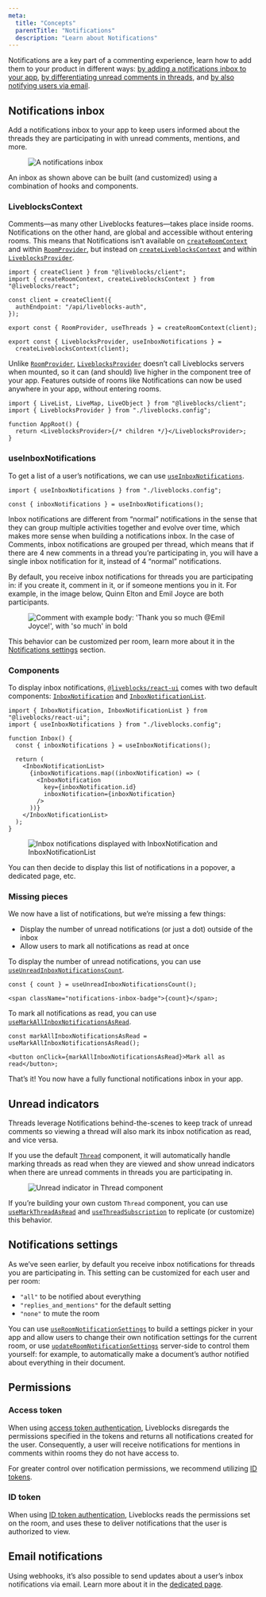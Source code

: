 ```yaml
---
meta:
  title: "Concepts"
  parentTitle: "Notifications"
  description: "Learn about Notifications"
---
```


Notifications are a key part of a commenting experience, learn how to add them
to your product in different ways:
[by adding a notifications inbox to your app](#notifications-inbox),
[by differentiating unread comments in threads](#unread-indicators), and
[by also notifying users via email](#email-notifications).

## Notifications inbox

Add a notifications inbox to your app to keep users informed about the threads
they are participating in with unread comments, mentions, and more.

<Figure>
  <Image
    src="/assets/comments/notifications-inbox.png"
    alt="A notifications inbox"
    width={1256}
    height={846}
  />
</Figure>

An inbox as shown above can be built (and customized) using a combination of
hooks and components.

### LiveblocksContext

Comments—as many other Liveblocks features—takes place inside rooms.
Notifications on the other hand, are global and accessible without entering
rooms. This means that Notifications isn’t available on
[`createRoomContext`](/docs/api-reference/liveblocks-react#createRoomContext)
and within [`RoomProvider`](/docs/api-reference/liveblocks-react#RoomProvider),
but instead on
[`createLiveblocksContext`](/docs/api-reference/liveblocks-react#createLiveblocksContext)
and within
[`LiveblocksProvider`](/docs/api-reference/liveblocks-react#LiveblocksProvider).

```tsx file="liveblocks.config.ts" highlight="2,10-11"
import { createClient } from "@liveblocks/client";
import { createRoomContext, createLiveblocksContext } from "@liveblocks/react";

const client = createClient({
  authEndpoint: "/api/liveblocks-auth",
});

export const { RoomProvider, useThreads } = createRoomContext(client);

export const { LiveblocksProvider, useInboxNotifications } =
  createLiveblocksContext(client);
```

Unlike [`RoomProvider`](/docs/api-reference/liveblocks-react#RoomProvider),
[`LiveblocksProvider`](/docs/api-reference/liveblocks-react#LiveblocksProvider)
doesn’t call Liveblocks servers when mounted, so it can (and should) live higher
in the component tree of your app. Features outside of rooms like Notifications
can now be used anywhere in your app, without entering rooms.

```tsx
import { LiveList, LiveMap, LiveObject } from "@liveblocks/client";
import { LiveblocksProvider } from "./liveblocks.config";

function AppRoot() {
  return <LiveblocksProvider>{/* children */}</LiveblocksProvider>;
}
```

### useInboxNotifications

To get a list of a user’s notifications, we can use
[`useInboxNotifications`](/docs/api-reference/liveblocks-react#useInboxNotifications).

```tsx
import { useInboxNotifications } from "./liveblocks.config";

const { inboxNotifications } = useInboxNotifications();
```

Inbox notifications are different from “normal” notifications in the sense that
they can group multiple activities together and evolve over time, which makes
more sense when building a notifications inbox. In the case of Comments, inbox
notifications are grouped per thread, which means that if there are 4 new
comments in a thread you’re participating in, you will have a single inbox
notification for it, instead of 4 “normal” notifications.

By default, you receive inbox notifications for threads you are participating
in: if you create it, comment in it, or if someone mentions you in it. For
example, in the image below, Quinn Elton and Emil Joyce are both participants.

<Figure highlight={35}>
  <Image
    src="/assets/comments/comment-body.png"
    alt="Comment with example body: 'Thank you so much @Emil Joyce!', with 'so much' in bold"
    width={1289}
    height={390}
  />
</Figure>

This behavior can be customized per room, learn more about it in the
[Notifications settings](#notifications-settings) section.

### Components

To display inbox notifications,
[`@liveblocks/react-ui`](/docs/api-reference/liveblocks-react-ui) comes with two
default components:
[`InboxNotification`](/docs/api-reference/liveblocks-react-ui#InboxNotification)
and
[`InboxNotificationList`](/docs/api-reference/liveblocks-react-ui#InboxNotification).

```tsx
import { InboxNotification, InboxNotificationList } from "@liveblocks/react-ui";
import { useInboxNotifications } from "./liveblocks.config";

function Inbox() {
  const { inboxNotifications } = useInboxNotifications();

  return (
    <InboxNotificationList>
      {inboxNotifications.map((inboxNotification) => (
        <InboxNotification
          key={inboxNotification.id}
          inboxNotification={inboxNotification}
        />
      ))}
    </InboxNotificationList>
  );
}
```

<Figure>
  <Image
    src="/assets/comments/inbox-notification-list.png"
    alt="Inbox notifications displayed with InboxNotification and InboxNotificationList"
    width={768}
    height={446}
  />
</Figure>

You can then decide to display this list of notifications in a popover, a
dedicated page, etc.

### Missing pieces

We now have a list of notifications, but we’re missing a few things:

- Display the number of unread notifications (or just a dot) outside of the
  inbox
- Allow users to mark all notifications as read at once

To display the number of unread notifications, you can use
[`useUnreadInboxNotificationsCount`](/docs/api-reference/liveblocks-react#useUnreadInboxNotificationsCount).

```tsx
const { count } = useUnreadInboxNotificationsCount();

<span className="notifications-inbox-badge">{count}</span>;
```

To mark all notifications as read, you can use
[`useMarkAllInboxNotificationsAsRead`](/docs/api-reference/liveblocks-react#useMarkAllInboxNotificationsAsRead).

```tsx
const markAllInboxNotificationsAsRead = useMarkAllInboxNotificationsAsRead();

<button onClick={markAllInboxNotificationsAsRead}>Mark all as read</button>;
```

That’s it! You now have a fully functional notifications inbox in your app.

## Unread indicators

Threads leverage Notifications behind-the-scenes to keep track of unread
comments so viewing a thread will also mark its inbox notification as read, and
vice versa.

If you use the default
[`Thread`](/docs/api-reference/liveblocks-react-ui#Thread) component, it will
automatically handle marking threads as read when they are viewed and show
unread indicators when there are unread comments in threads you are
participating in.

<Figure>
  <Image
    src="/assets/comments/thread-unread-indicator.png"
    alt="Unread indicator in Thread component"
    width={1456}
    height={896}
  />
</Figure>

If you’re building your own custom `Thread` component, you can use
[`useMarkThreadAsRead`](/docs/api-reference/liveblocks-react#useMarkThreadAsRead)
and
[`useThreadSubscription`](/docs/api-reference/liveblocks-react#useThreadSubscription)
to replicate (or customize) this behavior.

## Notifications settings

As we’ve seen earlier, by default you receive inbox notifications for threads
you are participating in. This setting can be customized for each user and per
room:

- `"all"` to be notified about everything
- `"replies_and_mentions"` for the default setting
- `"none"` to mute the room

You can use
[`useRoomNotificationSettings`](/docs/api-reference/liveblocks-react#useRoomNotificationSettings)
to build a settings picker in your app and allow users to change their own
notification settings for the current room, or use
[`updateRoomNotificationSettings`](/docs/api-reference/liveblocks-node#post-rooms-roomId-users-userId-notification-settings)
server-side to control them yourself: for example, to automatically make a
document’s author notified about everything in their document.

## Permissions

### Access token

When using [access token authentication](/docs/authentication/access-token),
Liveblocks disregards the permissions specified in the tokens and returns all
notifications created for the user. Consequently, a user will receive
notifications for mentions in comments within rooms they do not have access to.

For greater control over notification permissions, we recommend utilizing
[ID tokens](/docs/authentication/id-token).

### ID token

When using [ID token authentication](/docs/authentication/id-token), Liveblocks
reads the permissions set on the room, and uses these to deliver notifications
that the user is authorized to view.

## Email notifications

Using webhooks, it’s also possible to send updates about a user’s inbox
notifications via email. Learn more about it in the
[dedicated page](/docs/products/comments/email-notifications).
